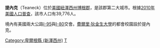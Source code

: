 '''提內克'''（Teaneck）位於[[美國|美國]][[紐澤西州|紐澤西州]][[博根郡|博根郡]]，是該郡第二大城市。根據[[2010年美國人口普查|2010年美國人口普查]]，該市人口有39,776人。

境內有美國兩大公路[[I-95|I-95]]與[[I-80|I-80]]交會。[[費爾里·狄金生大學|費爾里·狄金生大學]]的都會校園設於提內克。

{{卑爾根縣 (新澤西州)}}
{{NewJersey-stub}}
[[Category:卑爾根縣_(新澤西州)|Category:卑爾根縣 (新澤西州)]]
[[Category:新澤西州城市|T]]